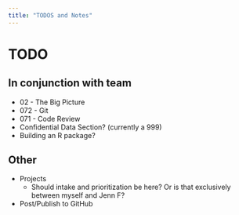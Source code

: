 ```yaml
---
title: "TODOS and Notes"
---
```


# TODO

## In conjunction with team

* 02 - The Big Picture
* 072 - Git
* 071 - Code Review
* Confidential Data Section? (currently a 999)
* Building an R package?

## Other

* Projects
  - Should intake and prioritization be here? Or is that exclusively between myself and Jenn F?
* Post/Publish to GitHub
